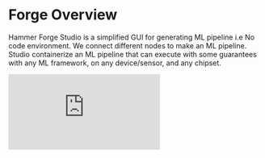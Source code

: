 # Forge Overview

Hammer Forge Studio is a simplified GUI for generating ML pipeline i.e No code environment. We connect different nodes to make an ML pipeline. Studio containerize an ML pipeline that can execute with some guarantees with any ML framework, on any device/sensor, and any chipset.

<iframe
  width={640}
  height={400}
  src="https://www.loom.com/embed/673f0d41d0084eaba06ecfa04045ce57"
  frameBorder={0}
  allowFullScreen
></iframe>

